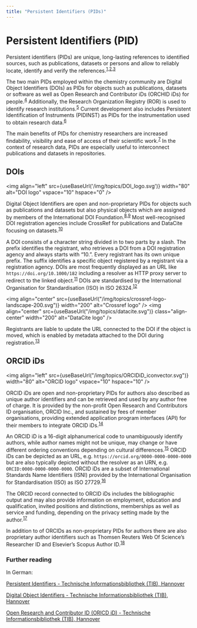 ```yaml
---
title: "Persistent Identifiers (PIDs)"
---
```


# Persistent Identifiers (PID)


Persistent identifiers (PIDs) are unique, long-lasting references to identified sources, such as publications, datasets or persons and allow to reliably locate, identify and verify the references.<sup>[1](https://doi.org/10.5334/dsj-2017-009),[2](https://doi.org/10.2218/ijdc.v8i1.246),[3](https://doi.org/10.1007/s12145-011-0083-6)</sup> 

The two main PIDs employed within the chemistry community are Digital Object Identifiers (DOIs) as PIDs for objects such as publications, datasets or software as well as Open Research and Contributor iDs (ORCHID iDs) for people.<sup>[4](https://doi.org/10.1087/20120404)</sup> Additionally, the Research Organization Registry (ROR) is used to identify research institutions.<sup>[5](https://doi.org/10.6087/kcse.192)</sup> Current development also includes Persistent Identification of Instruments (PIDINST) as PIDs for the instrumentation used to obtain research data.<sup>[6](https://doi.org/10.5334/dsj-2020-018)</sup>

The main benefits of PIDs for chemistry researchers are increased findability, visibility and ease of access of their scientific work.<sup>[7](https://doi.org/10.5334/dsj-2017-009)</sup> In the context of research data, PIDs are especially useful to interconnect publications and datasets in repositories.

## DOIs

<img align="left" src={useBaseUrl('/img/topics/DOI_logo.svg')} width="80" alt="DOI logo" vspace="10" hspace="0" />

Digital Object Identifiers are open and non-proprietary PIDs for objects such as  publications and datasets but also physical objects which are assigned by members of the International DOI Foundation.<sup>[8](https://doi.org/10.1081/E-ELIS3-120044418),[9](https://doi.org/10.2481/dsj.4.12)</sup> Most well-recognised DOI registration agencies include CrossRef for publications and DataCite focusing on datasets.<sup>[10](https://doi.org/10.1109/COINFO.2009.66)</sup> 

A DOI consists of a character string divided in to two parts by a slash. The prefix identifies the registrant, who retrieves a DOI from a DOI registration agency and always starts with “10.”. Every registrant has its own unique prefix. The suffix identifies a specific object registered by a registrant via a registration agency. DOIs are most frequently displayed as an URL like `https://doi.org/10.1000/182` including a resolver as HTTP proxy server to redirect to the linked object.<sup>[11](https://doi.org/10.1081/E-ELIS3-120044418)</sup> DOIs are standardised by the International Organisation for Standardisation (ISO) in ISO 26324.<sup>[12](https://www.iso.org/standard/43506.html)</sup>

<img align="center" src={useBaseUrl("/img/topics/crossref-logo-landscape-200.svg")} width="200" alt="Crossref logo" />
<img align="center" src={useBaseUrl("/img/topics/datacite.svg")} class="align-center" width="200" alt="DataCite logo" />

Registrants are liable to update the URL connected to the DOI if the object is moved, which is enabled by metadata attached to the DOI during registration.<sup>[13](https://support.datacite.org/docs/doi-registration-policy)</sup>

## ORCID iDs

<img align="left" src={useBaseUrl("/img/topics/ORCIDiD_iconvector.svg")} width="80" alt="ORCID logo" vspace="10" hspace="10" />

ORCID iDs are open and non-proprietary PIDs for authors also described as unique author identifiers and can be retrieved and used by any author free of charge. It is provided by the non-profit Open Research and Contributors ID organisation, ORCID Inc., and sustained by fees of member organisations, providing extended application program interfaces (API) for their members to integrate ORCID iDs.<sup>[14](https://doi.org/10.1087/20120404)</sup>

An ORCID iD is a 16-digit alphanumerical code to unambiguously identify authors, while author names might not be unique, may change or have different ordering conventions depending on cultural differences.<sup>[15](https://support.orcid.org/hc/en-us/articles/360006897674-Structure-of-the-ORCID-Identifier)</sup> ORCID iDs can be depicted as an URL, e.g. `https://orcid.org/0000-0000-0000-0000` but are also typically depicted without the resolver as an URN, e.g. `ORCID:0000-0000-0000-0000`. ORCID iDs are a subset of International Standards Name Identifiers (ISNI) provided by the International Organisation for Standardisation (ISO) as ISO 27729.<sup>[16](https://doi.org/10.1038/462825a)</sup>

The ORCID record connected to ORCID iDs includes the bibliographic output and may also provide information on employment, education and qualification, invited positions and distinctions, memberships as well as service and funding, depending on the privacy setting made by the author.<sup>[17](https://www.orcid.org)</sup>

In addition to  of ORCIDs as non-proprietary PIDs for authors there are also proprietary author identifiers such as Thomsen Reuters Web Of Science’s Researcher ID and Elsevier’s Scopus Author ID.<sup>[18](https://doi.org/10.1087/20120404)</sup>

### Further reading

In German:

[Persistent Identifiers - Technische Informationsbibliothek (TIB), Hannover](https://projects.tib.eu/pid-service/persistent-identifiers/persistent-identifiers-pids/)

[Digital Object Identifiers - Technische Informationsbibliothek (TIB), Hannover](https://projects.tib.eu/pid-service/persistent-identifiers/digital-object-identifiers-dois/)

[Open Research and Contributor ID (ORICD iD) - Technische Informationsbibliothek (TIB), Hannover](https://projects.tib.eu/pid-service/persistent-identifiers/open-researcher-and-contributor-id-orcid-id/)
